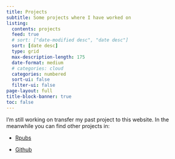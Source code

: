 ```yaml
---
title: Projects
subtitle: Some projects where I have worked on
listing:
  contents: projects
  feed: true
  # sort: ["date-modified desc", "date desc"]
  sort: [date desc]
  type: grid
  max-description-length: 175
  date-format: medium
  # categories: cloud
  categories: numbered
  sort-ui: false
  filter-ui: false
page-layout: full
title-block-banner: true
toc: false
---
```


::: {.callout-note collapse=true}
I'm still working on transfer my past project to this website. In the meanwhile you can find other projects in:

-   [Rpubs](https://rpubs.com/erik4399)

-   [Github](https://github.com/erikdeluca)

:::